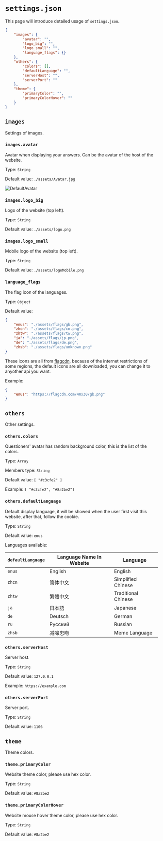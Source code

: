 # `settings.json`

This page will introduce detailed usage of `settings.json`.

```json filename="settings.json" copy
{
    "images": {
        "avatar": "",
        "logo_big": "",
        "logo_small": "",
        "language_flags": {}
    },
    "others": {
        "colors": [],
        "defaultLanguage": "",
        "serverHost": "",
        "serverPort": ""
    },
    "theme": {
        "primaryColor": "",
        "primaryColorHover": ""
    }
}
```

## `images`

Settings of images.

### `images.avatar`

Avatar when displaying your answers. Can be the avatar of the host of the website.

Type: `String`

Default value: `./assets/Avatar.jpg`

![DefaultAvatar](../images/Avatar.jpg)

### `images.logo_big`

Logo of the website (top left).

Type: `String`

Default value: `./assets/logo.png`

### `images.logo_small`

Mobile logo of the website (top left).

Type: `String`

Default value: `./assets/logoMobile.png`

### `language_flags`

The flag icon of the languages.

Type: `Object`

Default value: 

``` json
{
    "enus": "./assets/flags/gb.png",
    "zhcn": "./assets/flags/cn.png",
    "zhtw": "./assets/flags/tw.png",
    "ja": "./assets/flags/jp.png",
    "de": "./assets/flags/de.png",
    "zhsb": "./assets/flags/unknown.png"
}
```

These icons are all from [flagcdn](https://flagcdn.com/), because of the internet restrictions of some regions, the default icons are all downloaded, you can change it to anyother api you want.

Example: 

``` json
{
    "enus": "https://flagcdn.com/40x30/gb.png"
}
```

## `others`

Other settings.

### `others.colors`

Questioners' avatar has random background color, this is the list of the colors.

Type: `Array`

Members type: `String`

Default value: `[ "#c3cfe2" ]`

Example: `[ "#c3cfe2", "#8a2be2"]`

### `others.defaultLanguage`

Default display language, it will be showed when the user first visit this website, after that, follow the cookie.

Type: `String`

Default value: `enus`

Languages available:

| `defaultLanguage`           | Language Name In Website | Language              |
| --------------------------- | ------------------------ | --------------------- |
| `enus`                      | English                  | English               |
| `zhcn`                      | 简体中文                  | Simplified Chinese    |
| `zhtw`                      | 繁體中文                  | Traditional Chinese   |
| `ja`                        | 日本語                    | Japanese              |
| `de`                        | Deutsch                  | German                |
| `ru`                        | Русский                  | Russian               |
| `zhsb`                      | 减啼忠吻                  | Meme Language         |

### `others.serverHost`

Server host.

Type: `String`

Default value: `127.0.0.1`

Example: `https://example.com`

### `others.serverPort`

Server port.

Type: `String`

Default value: `1106`

## `theme`

Theme colors.

### `theme.primaryColor`

Website theme color, please use hex color.

Type: `String`

Default value: `#8a2be2`

### `theme.primaryColorHover`

Website mouse hover theme color, please use hex color.

Type: `String`

Default value: `#8a2be2`